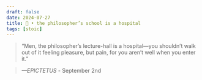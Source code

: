 ```yaml
---
draft: false 
date: 2024-07-27
title: 🗿 • the philosopher’s school is a hospital
tags: [stoic]
---
```


>  “Men, the philosopher’s lecture-hall is a hospital—you shouldn’t walk out of it feeling pleasure, but pain, for you aren’t well when you enter it.”

> *—EPICTETUS* - September 2nd
